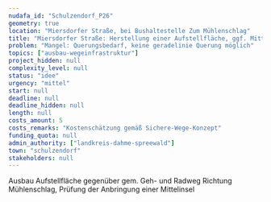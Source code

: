 ```yaml
---
nudafa_id: "Schulzendorf_P26"
geometry: true
location: "Miersdorfer Straße, bei Bushaltestelle Zum Mühlenschlag"
title: "Miersdorfer Straße: Herstellung einer Aufstellfläche, ggf. Mittelinsel"
problem: "Mangel: Querungsbedarf, keine geradelinie Querung möglich"
topics: ["ausbau-wegeinfrastruktur"]
project_hidden: null
complexity_level: null
status: "idee"
urgency: "mittel"
start: null
deadline: null
deadline_hidden: null
length: null
costs_amount: 5
costs_remarks: "Kostenschätzung gemäß Sichere-Wege-Konzept"
funding_quota: null
admin_authority: ["landkreis-dahme-spreewald"]
town: "schulzendorf"
stakeholders: null
---
```

Ausbau Aufstellfläche gegenüber gem. Geh- und Radweg Richtung Mühlenschlag, Prüfung der Anbringung einer Mittelinsel
